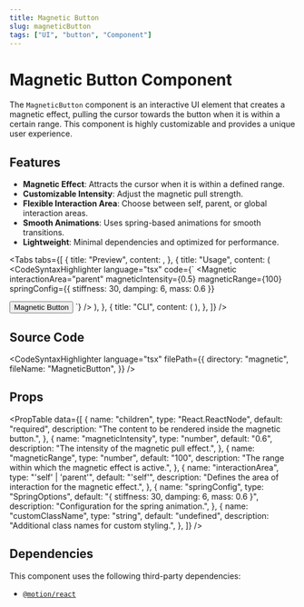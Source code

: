 ```yaml
---
title: Magnetic Button
slug: magneticButton
tags: ["UI", "button", "Component"]
---
```


# Magnetic Button Component

The `MagneticButton` component is an interactive UI element that creates a magnetic effect, pulling the cursor towards the button when it is within a certain range. This component is highly customizable and provides a unique user experience.

## Features

- **Magnetic Effect**: Attracts the cursor when it is within a defined range.
- **Customizable Intensity**: Adjust the magnetic pull strength.
- **Flexible Interaction Area**: Choose between self, parent, or global interaction areas.
- **Smooth Animations**: Uses spring-based animations for smooth transitions.
- **Lightweight**: Minimal dependencies and optimized for performance.

<Divider />

<Tabs
  tabs={[
    {
      title: "Preview",
      content: <ComponentPreview componentPath="MagneticButton_ex.tsx" />,
    },
    {
      title: "Usage",
      content: (
        <CodeSyntaxHighlighter
          language="tsx"
          code={`
<Magnetic
  interactionArea="parent"
  magneticIntensity={0.5}
  magneticRange={100}
  springConfig={{ stiffness: 30, damping: 6, mass: 0.6 }}
>
  <button className="cursor-pointer rounded-full bg-slate-400 px-6 py-4 font-semibold text-slate-800 dark:bg-slate-600 dark:text-slate-50">
    Magnetic Button
  </button>
</Magnetic>
`}
        />
      ),
    },
    {
      title: "CLI",
      content: (
        <CodeSyntaxHighlighter
          language="js"
          code={`npx @sonacode/sonaui-cli add MagneticButton`}
        />
      ),
    },
  ]}
/>

## Source Code

<CodeSyntaxHighlighter
  language="tsx"
  filePath={{
    directory: "magnetic",
    fileName: "MagneticButton",
  }}
/>

## Props

<PropTable
  data={[
    {
      name: "children",
      type: "React.ReactNode",
      default: "required",
      description: "The content to be rendered inside the magnetic button.",
    },
    {
      name: "magneticIntensity",
      type: "number",
      default: "0.6",
      description: "The intensity of the magnetic pull effect.",
    },
    {
      name: "magneticRange",
      type: "number",
      default: "100",
      description: "The range within which the magnetic effect is active.",
    },
    {
      name: "interactionArea",
      type: "'self' | 'parent'",
      default: "'self'",
      description: "Defines the area of interaction for the magnetic effect.",
    },
    {
      name: "springConfig",
      type: "SpringOptions",
      default: "{ stiffness: 30, damping: 6, mass: 0.6 }",
      description: "Configuration for the spring animation.",
    },
    {
      name: "customClassName",
      type: "string",
      default: "undefined",
      description: "Additional class names for custom styling.",
    },
  ]}
/>

## Dependencies

This component uses the following third-party dependencies:

- [`@motion/react`](https://motion.dev/)
